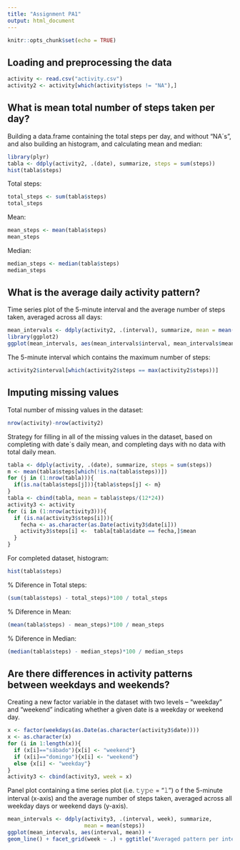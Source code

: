 ```yaml
---
title: "Assignment PA1"
output: html_document
---
```


```r
knitr::opts_chunk$set(echo = TRUE)
```

## Loading and preprocessing the data


```r
activity <- read.csv("activity.csv")
activity2 <- activity[which(activity$steps != "NA"),]
```

## What is mean total number of steps taken per day?

Building a data.frame containing the total steps per day, and without "NA´s", and also 
building an histogram, and calculating mean and median:  

```r
library(plyr)
tabla <- ddply(activity2, .(date), summarize, steps = sum(steps))
hist(tabla$steps)
```

Total steps: 
```r
total_steps <- sum(tabla$steps)
total_steps
```
Mean: 
```r
mean_steps <- mean(tabla$steps)
mean_steps
```
Median: 
```r
median_steps <- median(tabla$steps)
median_steps
```

## What is the average daily activity pattern? 

Time series plot of the 5-minute interval and the average number of steps taken, averaged across all days: 
```r
mean_intervals <- ddply(activity2, .(interval), summarize, mean = mean(steps))
library(ggplot2)
ggplot(mean_intervals, aes(mean_intervals$interval, mean_intervals$mean))+geom_line()+geom_point(color="steelblue", size=0.2, alpha=1/2)+ggtitle("Averaged pattern per interval")
```

The 5-minute interval which contains the maximum number of steps: 
```r
activity2$interval[which(activity2$steps == max(activity2$steps))]
```
## Imputing missing values

Total number of missing values in the dataset:
```r
nrow(activity)-nrow(activity2)
```
Strategy for filling in all of the missing values in the dataset, based on completing with date´s daily mean, and completing days with no data with total daily mean.
```r
tabla <- ddply(activity, .(date), summarize, steps = sum(steps))
m <- mean(tabla$steps[which(!is.na(tabla$steps))])
for (j in (1:nrow(tabla))){
  if(is.na(tabla$steps[j])){tabla$steps[j] <- m}
}
tabla <- cbind(tabla, mean = tabla$steps/(12*24))
activity3 <- activity
for (i in (1:nrow(activity3))){
  if (is.na(activity3$steps[i])){
    fecha <- as.character(as.Date(activity3$date[i]))
    activity3$steps[i] <-  tabla[tabla$date == fecha,]$mean
  }
}
```
For completed dataset, histogram: 
```r
hist(tabla$steps)
```

% Diference in Total steps: 
```r
(sum(tabla$steps) - total_steps)*100 / total_steps
```
% Diference in Mean: 
```r
(mean(tabla$steps) - mean_steps)*100 / mean_steps
```
% Diference in Median: 
```r
(median(tabla$steps) - median_steps)*100 / median_steps
```

## Are there differences in activity patterns between weekdays and weekends?

Creating a new factor variable in the dataset with two levels – “weekday” and 
“weekend” indicating whether a given date is a weekday or weekend day.
```r
x <- factor(weekdays(as.Date(as.character(activity3$date))))
x <- as.character(x)
for (i in 1:length(x)){
  if (x[i]=="sábado"){x[i] <- "weekend"}
  if (x[i]=="domingo"){x[i] <- "weekend"}
  else {x[i] <- "weekday"}
}
activity3 <- cbind(activity3, week = x)
```

Panel plot containing a time series plot (i.e. 𝚝𝚢𝚙𝚎 = "𝚕") o
f the 5-minute interval (x-axis) and the average number of steps taken, 
averaged across all weekday days or weekend days (y-axis). 
```r
mean_intervals <- ddply(activity3, .(interval, week), summarize, 
                        mean = mean(steps))
ggplot(mean_intervals, aes(interval, mean)) +
geom_line() + facet_grid(week ~ .) + ggtitle("Averaged pattern per interval for weekend and weekdays")
```